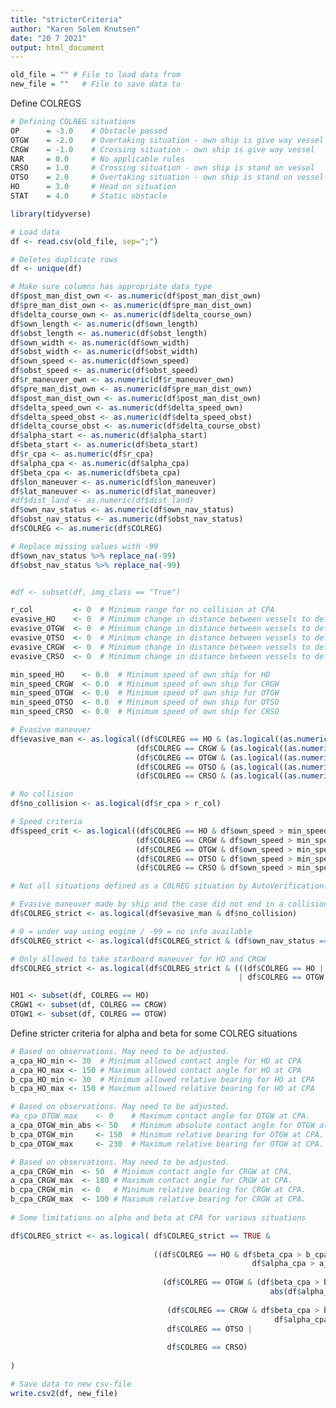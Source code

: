 ---
title: "stricterCriteria"
author: "Karen Solem Knutsen"
date: "20 7 2021"
output: html_document
---

```{r Set file name, include=FALSE}
old_file = "" # File to load data from
new_file = ""   # File to save data to
```


Define COLREGS
```{r COLREGS, include=FALSE} 
# Defining COLREG situations
OP      = -3.0    # Obstacle passed
OTGW    = -2.0    # Overtaking situation - own ship is give way vessel
CRGW    = -1.0    # Crossing situation - own ship is give way vessel
NAR     = 0.0     # No applicable rules
CRSO    = 1.0     # Crossing situation - own ship is stand on vessel
OTSO    = 2.0     # Overtaking situation - own ship is stand on vessel
HO      = 3.0     # Head on situation
STAT    = 4.0     # Static obstacle
``` 


```{r Load csv, include=FALSE} 
library(tidyverse)

# Load data
df <- read.csv(old_file, sep=";") 

# Deletes duplicate rows
df <- unique(df)

# Make sure columns has appropriate data type 
df$post_man_dist_own <- as.numeric(df$post_man_dist_own)
df$pre_man_dist_own <- as.numeric(df$pre_man_dist_own)
df$delta_course_own <- as.numeric(df$delta_course_own)
df$own_length <- as.numeric(df$own_length)
df$obst_length <- as.numeric(df$obst_length)
df$own_width <- as.numeric(df$own_width)
df$obst_width <- as.numeric(df$obst_width)
df$own_speed <- as.numeric(df$own_speed)
df$obst_speed <- as.numeric(df$obst_speed)
df$r_maneuver_own <- as.numeric(df$r_maneuver_own)
df$pre_man_dist_own <- as.numeric(df$pre_man_dist_own)
df$post_man_dist_own <- as.numeric(df$post_man_dist_own)
df$delta_speed_own <- as.numeric(df$delta_speed_own)
df$delta_speed_obst <- as.numeric(df$delta_speed_obst)
df$delta_course_obst <- as.numeric(df$delta_course_obst)
df$alpha_start <- as.numeric(df$alpha_start)
df$beta_start <- as.numeric(df$beta_start)
df$r_cpa <- as.numeric(df$r_cpa)
df$alpha_cpa <- as.numeric(df$alpha_cpa)
df$beta_cpa <- as.numeric(df$beta_cpa)
df$lon_maneuver <- as.numeric(df$lon_maneuver)
df$lat_maneuver <- as.numeric(df$lat_maneuver)
#df$dist_land <- as.numeric(df$dist_land)
df$own_nav_status <- as.numeric(df$own_nav_status)
df$obst_nav_status <- as.numeric(df$obst_nav_status)
df$COLREG <- as.numeric(df$COLREG)

# Replace missing values with -99
df$own_nav_status %>% replace_na(-99) 
df$obst_nav_status %>% replace_na(-99)


#df <- subset(df, img_class == "True")
```

```{r Col and ev, include=FALSE}
r_col         <- 0  # Minimum range for no collision at CPA
evasive_HO    <- 0  # Minimum change in distance between vessels to define a maneuver as evasive for HO. 
evasive_OTGW  <- 0  # Minimum change in distance between vessels to define a maneuver as evasive for OTGW.
evasive_OTSO  <- 0  # Minimum change in distance between vessels to define a maneuver as evasive for OTSO.
evasive_CRGW  <- 0  # Minimum change in distance between vessels to define a maneuver as evasive for CRGW.
evasive_CRSO  <- 0  # Minimum change in distance between vessels to define a maneuver as evasive for CRSO.

min_speed_HO    <- 0.0  # Minimum speed of own ship for HO
min_speed_CRGW  <- 0.0  # Minimum speed of own ship for CRGW
min_speed_OTGW  <- 0.0  # Minimum speed of own ship for OTGW
min_speed_OTSO  <- 0.0  # Minimum speed of own ship for OTSO
min_speed_CRSO  <- 0.0  # Minimum speed of own ship for CRSO

# Evasive maneuver
df$evasive_man <- as.logical((df$COLREG == HO & (as.logical((as.numeric(df$post_man_dist_own) - as.numeric(df$pre_man_dist_own)) > evasive_HO))) |
                            (df$COLREG == CRGW & (as.logical((as.numeric(df$post_man_dist_own) - as.numeric(df$pre_man_dist_own)) > evasive_CRGW))) |
                            (df$COLREG == OTGW & (as.logical((as.numeric(df$post_man_dist_own) - as.numeric(df$pre_man_dist_own)) > evasive_OTGW))) |
                            (df$COLREG == OTSO & (as.logical((as.numeric(df$post_man_dist_own) - as.numeric(df$pre_man_dist_own)) > evasive_OTSO))) | 
                            (df$COLREG == CRSO & (as.logical((as.numeric(df$post_man_dist_own) - as.numeric(df$pre_man_dist_own)) > evasive_CRSO))))

# No collision
df$no_collision <- as.logical(df$r_cpa > r_col)

# Speed criteria
df$speed_crit <- as.logical((df$COLREG == HO & df$own_speed > min_speed_HO) |
                            (df$COLREG == CRGW & df$own_speed > min_speed_CRGW) |
                            (df$COLREG == OTGW & df$own_speed > min_speed_OTGW) |
                            (df$COLREG == OTSO & df$own_speed > min_speed_OTSO) | 
                            (df$COLREG == CRSO & df$own_speed > min_speed_CRSO))

```

```{r COLREG_strict, include=FALSE}
# Not all situations defined as a COLREG situation by AutoVerification.py are perfect. Based on analyze of the data some stricter criteria where found. 

# Evasive maneuver made by ship and the case did not end in a collision 
df$COLREG_strict <- as.logical(df$evasive_man & df$no_collision)

# 0 = under way using engine / -99 = no info available 
df$COLREG_strict <- as.logical(df$COLREG_strict & (df$own_nav_status == 0 | df$own_nav_status == -99))

# Only allowed to take starboard maneuver for HO and CRGW
df$COLREG_strict <- as.logical(df$COLREG_strict & (((df$COLREG == HO | df$COLREG == CRGW) & df$delta_course_own < 0) 
                                                   | df$COLREG == OTGW | df$COLREG == OTSO | df$COLREG == CRSO))

HO1 <- subset(df, COLREG == HO)
CRGW1 <- subset(df, COLREG == CRGW)
OTGW1 <- subset(df, COLREG == OTGW)

```

Define stricter criteria for alpha and beta for some COLREG situations
```{r Alpha and beta, include=FALSE}
# Based on observations. May need to be adjusted. 
a_cpa_HO_min <- 30  # Minimum allowed contact angle for HO at CPA
a_cpa_HO_max <- 150 # Maximum allowed contact angle for HO at CPA
b_cpa_HO_min <- 30  # Minimum allowed relative bearing for HO at CPA
b_cpa_HO_max <- 150 # Maximum allowed relative bearing for HO at CPA

# Based on observations. May need to be adjusted. 
#a_cpa_OTGW_max    <- 0    # Maximum contact angle for OTGW at CPA. 
a_cpa_OTGW_min_abs <- 50   # Minimum absolute contact angle for OTGW at CPA.
b_cpa_OTGW_min     <- 150  # Minimum relative bearing for OTGW at CPA.
b_cpa_OTGW_max     <- 230  # Maximum relative bearing for OTGW at CPA.

# Based on observations. May need to be adjusted.
a_cpa_CRGW_min  <- 50  # Minimum contact angle for CRGW at CPA. 
a_cpa_CRGW_max  <- 180 # Maximum contact angle for CRGW at CPA.
b_cpa_CRGW_min  <- 0   # Minimum relative bearing for CRGW at CPA.
b_cpa_CRGW_max  <- 100 # Maximum relative bearing for CRGW at CPA.
  
# Some limitations on alpha and beta at CPA for various situations

df$COLREG_strict <- as.logical( df$COLREG_strict == TRUE &
                                  
                                ((df$COLREG == HO & df$beta_cpa > b_cpa_HO_min & df$beta_cpa < b_cpa_HO_max &
                                                      df$alpha_cpa > a_cpa_HO_min & df$alpha_cpa < a_cpa_HO_max) |
                                 
                                  (df$COLREG == OTGW & (df$beta_cpa > b_cpa_OTGW_min | df$beta_cpa < b_cpa_OTGW_max) &
                                                          abs(df$alpha_cpa) > a_cpa_OTGW_min_abs) |
                                   
                                   (df$COLREG == CRGW & df$beta_cpa > b_cpa_CRGW_min & df$beta_cpa < b_cpa_CRGW_max &
                                                           df$alpha_cpa > a_cpa_CRGW_min & df$alpha_cpa < a_cpa_CRGW_max) |
                                   df$COLREG == OTSO |
                                   
                                   df$COLREG == CRSO)
  
)


```

```{r Save to new csv, include=FALSE}

# Save data to new csv-file
write.csv2(df, new_file)
```